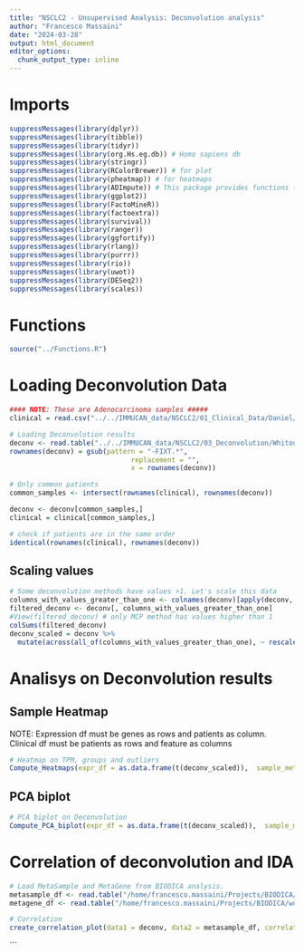 ```yaml
---
title: "NSCLC2 - Unsupervised Analysis: Deconvolution analysis"
author: "Francesco Massaini"
date: "2024-03-28"
output: html_document
editor_options: 
  chunk_output_type: inline
---
```


# Imports
```r
suppressMessages(library(dplyr)) 
suppressMessages(library(tibble))
suppressMessages(library(tidyr))
suppressMessages(library(org.Hs.eg.db)) # Homo sapiens db
suppressMessages(library(stringr))
suppressMessages(library(RColorBrewer)) # for plot
suppressMessages(library(pheatmap)) # for heatmaps
suppressMessages(library(ADImpute)) # This package provides functions to compute TPM
suppressMessages(library(ggplot2))
suppressMessages(library(FactoMineR))
suppressMessages(library(factoextra))
suppressMessages(library(survival))
suppressMessages(library(ranger))
suppressMessages(library(ggfortify))
suppressMessages(library(rlang))
suppressMessages(library(purrr))
suppressMessages(library(rio))
suppressMessages(library(uwot))
suppressMessages(library(DESeq2))
suppressMessages(library(scales))
```


# Functions
```r
source("../Functions.R")
```

# Loading Deconvolution Data
```r
#### NOTE: These are Adenocarcinoma samples #####
clinical = read.csv("../../IMMUCAN_data/NSCLC2/01_Clinical_Data/Daniel/NSCLC2_Daniel_relevant_columns.csv", row.names = 1) # relevant clinical features already selected

# Loading Deconvolution results
deconv <- read.table("../../IMMUCAN_data/NSCLC2/03_Deconvolution/Whitout_CD226_and_without_patient3/all_deconvolutions_NSCLC2_TPM_withoutCD226_withoutPatient3.txt", header = TRUE,  sep = '\t', row.names = 1)
rownames(deconv) = gsub(pattern = "-FIXT.*", 
                              replacement = "",
                              x = rownames(deconv))

# Only common patients
common_samples <- intersect(rownames(clinical), rownames(deconv)) 

deconv <- deconv[common_samples,]
clinical = clinical[common_samples,]

# check if patients are in the same order
identical(rownames(clinical), rownames(deconv))

```
## Scaling values
```r
# Some deconvolution methods have values >1. Let's scale this data
columns_with_values_greater_than_one <- colnames(deconv)[apply(deconv, 2, function(x) any(x > 1))]
filtered_deconv <- deconv[, columns_with_values_greater_than_one]
#View(filtered_deconv) # only MCP method has values higher than 1
colSums(filtered_deconv)
deconv_scaled = deconv %>%
  mutate(across(all_of(columns_with_values_greater_than_one), ~ rescale(.x, to = c(0, 1))))
```



# Analisys on Deconvolution results
## Sample Heatmap
NOTE: Expression df must be genes as rows and patients as column. Clinical df must be patients as rows and feature as columns 
```r
# Heatmap on TPM, groups and outliers 
Compute_Heatmaps(expr_df = as.data.frame(t(deconv_scaled)),  sample_metadata_df = clinical, basic_pheatmap = TRUE) 
```
## PCA biplot
```r
# PCA biplot on Deconvolution
Compute_PCA_biplot(expr_df = as.data.frame(t(deconv_scaled)),  sample_metadata_df = clinical)
```
# Correlation of deconvolution and IDA
```r
# Load MetaSample and MetaGene from BIODICA analysis. 
metasample_df <- read.table("/home/francesco.massaini/Projects/BIODICA/work/TPM_NSCLC2_Biodica_meanDuplGenes_Adenocarcinoma_ICA/TPM_NSCLC2_Biodica_meanDuplGenes_Adenocarcinoma_ica_A.xls", header = TRUE, row.names = 1)
metagene_df <- read.table("/home/francesco.massaini/Projects/BIODICA/work/TPM_NSCLC2_Biodica_meanDuplGenes_Adenocarcinoma_ICA/TPM_NSCLC2_Biodica_meanDuplGenes_Adenocarcinoma_ica_S.xls", header = TRUE, row.names = 1)

# Correlation
create_correlation_plot(data1 = deconv, data2 = metasample_df, correlation_type = "pearson", r_threshold = 0.7, p_threshold = 0.05)


```
```
